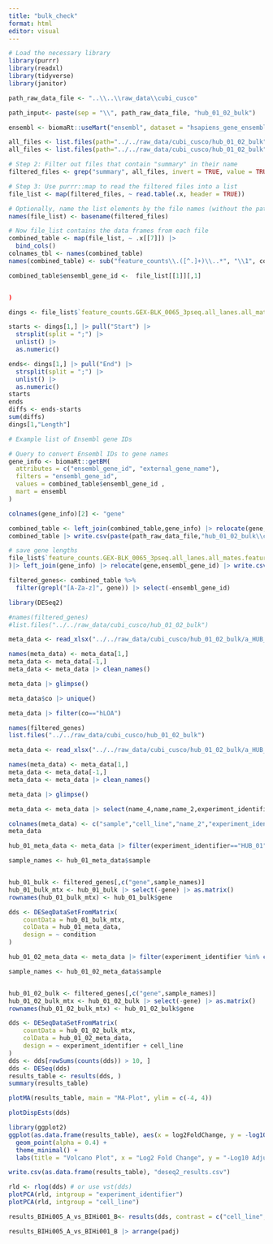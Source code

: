 ```yaml
---
title: "bulk_check"
format: html
editor: visual
---
```

```r
# Load the necessary library
library(purrr)
library(readxl)
library(tidyverse)
library(janitor)

```
```r
path_raw_data_file <- "..\\..\\raw_data\\cubi_cusco"

path_input<- paste(sep = "\\", path_raw_data_file, "hub_01_02_bulk")

ensembl <- biomaRt::useMart("ensembl", dataset = "hsapiens_gene_ensembl")

```

```r
all_files <- list.files(path="../../raw_data/cubi_cusco/hub_01_02_bulk", recursive = T, pattern = "all_mates.feature_counts", full.names = T)
all_files <- list.files(path="../../raw_data/cubi_cusco/hub_01_02_bulk", recursive = T, pattern = "all_mates.feature_counts", full.names = T)

# Step 2: Filter out files that contain "summary" in their name
filtered_files <- grep("summary", all_files, invert = TRUE, value = TRUE)

# Step 3: Use purrr::map to read the filtered files into a list
file_list <- map(filtered_files, ~ read.table(.x, header = TRUE))

# Optionally, name the list elements by the file names (without the path)
names(file_list) <- basename(filtered_files)

# Now file_list contains the data frames from each file
combined_table <- map(file_list, ~ .x[[7]]) |>
  bind_cols()
colnames_tbl <- names(combined_table)
names(combined_table) <- sub("feature_counts\\.([^.]+)\\..*", "\\1", colnames_tbl)

combined_table$ensembl_gene_id <-  file_list[[1]][,1]


)
```
```r
dings <- file_list$`feature_counts.GEX-BLK_0065_3pseq.all_lanes.all_mates.feature_counts` |> head() |> as_tibble()

starts <- dings[1,] |> pull("Start") |> 
  strsplit(split = ";") |>
  unlist() |>
  as.numeric()

ends<- dings[1,] |> pull("End") |> 
  strsplit(split = ";") |>
  unlist() |>
  as.numeric()
starts
ends
diffs <- ends-starts 
sum(diffs)
dings[1,"Length"]
```

```r
# Example list of Ensembl gene IDs

# Query to convert Ensembl IDs to gene names
gene_info <- biomaRt::getBM(
  attributes = c("ensembl_gene_id", "external_gene_name"),
  filters = "ensembl_gene_id",
  values = combined_table$ensembl_gene_id ,
  mart = ensembl
)

colnames(gene_info)[2] <- "gene"

combined_table <- left_join(combined_table,gene_info) |> relocate(gene,ensembl_gene_id)
combined_table |> write.csv(paste(path_raw_data_file,"hub_01_02_bulk\\counts_table_hub_01_02.csv", sep = "\\"))
```
```r
# save gene lengths
file_list$`feature_counts.GEX-BLK_0065_3pseq.all_lanes.all_mates.feature_counts` |> as_tibble() |> select(Geneid, Length) |> rename(Geneid="ensembl_gene_id"
)|> left_join(gene_info) |> relocate(gene,ensembl_gene_id) |> write.csv(paste(path_raw_data_file,"hub_01_02_bulk\\gene_lengths.csv", sep = "\\"))
```

```r
filtered_genes<- combined_table %>%
  filter(grepl("[A-Za-z]", gene)) |> select(-ensembl_gene_id)
```

```r
library(DESeq2)

#names(filtered_genes)
#list.files("../../raw_data/cubi_cusco/hub_01_02_bulk")

meta_data <- read_xlsx("../../raw_data/cubi_cusco/hub_01_02_bulk/a_HUB_model_characterisation_GEX_polyA_transcription_profiling.xlsx")

names(meta_data) <- meta_data[1,]
meta_data <- meta_data[-1,]
meta_data <- meta_data |> clean_names()

meta_data |> glimpse()

meta_data$co |> unique()

meta_data |> filter(co=="hLOA")
```

```r
names(filtered_genes)
list.files("../../raw_data/cubi_cusco/hub_01_02_bulk")

meta_data <- read_xlsx("../../raw_data/cubi_cusco/hub_01_02_bulk/a_HUB_model_characterisation_GEX_3pseq_transcription_profiling.xlsx")

names(meta_data) <- meta_data[1,]
meta_data <- meta_data[-1,]
meta_data <- meta_data |> clean_names()

meta_data |> glimpse()

```

```r
meta_data <- meta_data |> select(name_4,name,name_2,experiment_identifier, tissue_type,rna_amount_ng,tapestation_qc_rin,perform_date_4,differentiation_duration, condition, treatment, treatment_duration            )

colnames(meta_data) <- c("sample","cell_line","name_2","experiment_identifier", "tissue_type","rna_amount_ng","tapestation_qc_rin","perform_date_4","differentiation_duration", "condition", "treatment", "treatment_duration"            )
meta_data
```






```r
hub_01_meta_data <- meta_data |> filter(experiment_identifier=="HUB_01")

sample_names <- hub_01_meta_data$sample


hub_01_bulk <- filtered_genes[,c("gene",sample_names)]
hub_01_bulk_mtx <- hub_01_bulk |> select(-gene) |> as.matrix()
rownames(hub_01_bulk_mtx) <- hub_01_bulk$gene

dds <- DESeqDataSetFromMatrix(
    countData = hub_01_bulk_mtx,
    colData = hub_01_meta_data,
    design = ~ condition
)

```


```r
hub_01_02_meta_data <- meta_data |> filter(experiment_identifier %in% c("HUB_01", "HUB_02"))

sample_names <- hub_01_02_meta_data$sample


hub_01_02_bulk <- filtered_genes[,c("gene",sample_names)]
hub_01_02_bulk_mtx <- hub_01_02_bulk |> select(-gene) |> as.matrix()
rownames(hub_01_02_bulk_mtx) <- hub_01_02_bulk$gene

dds <- DESeqDataSetFromMatrix(
    countData = hub_01_02_bulk_mtx,
    colData = hub_01_02_meta_data,
    design = ~ experiment_identifier + cell_line
)
dds <- dds[rowSums(counts(dds)) > 10, ]
dds <- DESeq(dds)
results_table <- results(dds, )
summary(results_table)
```


```r
plotMA(results_table, main = "MA-Plot", ylim = c(-4, 4))


```



```r
plotDispEsts(dds)

```



```r
library(ggplot2)
ggplot(as.data.frame(results_table), aes(x = log2FoldChange, y = -log10(padj))) +
  geom_point(alpha = 0.4) +
  theme_minimal() +
  labs(title = "Volcano Plot", x = "Log2 Fold Change", y = "-Log10 Adjusted P-value")

```



```r
write.csv(as.data.frame(results_table), "deseq2_results.csv")

```

```r
rld <- rlog(dds) # or use vst(dds)
plotPCA(rld, intgroup = "experiment_identifier")
plotPCA(rld, intgroup = "cell_line")
```
```r
results_BIHi005_A_vs_BIHi001_B<- results(dds, contrast = c("cell_line", "BIHi005-A", "BIHi001-B")) |> as_tibble(rownames="gene")

results_BIHi005_A_vs_BIHi001_B |> arrange(padj)
```







